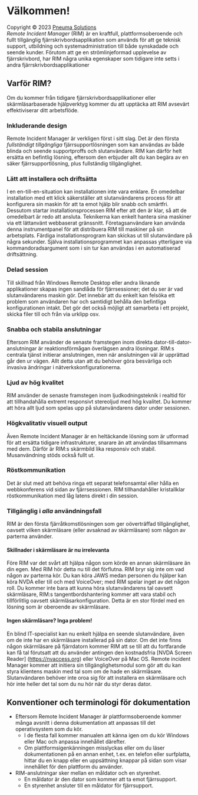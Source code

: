 # Välkommen!
Copyright © 2023 [Pneuma Solutions](https://www.pneumasolutions.com)  
*Remote Incident Manager* (RIM) är en kraftfull, plattformsoberoende och fullt tillgänglig fjärrskrivbordsapplikation som används för att ge teknisk support, utbildning och systemadministration till både synskadade och seende kunder. Förutom att ge en strömlinjeformad upplevelse av fjärrskrivbord, har RIM några unika egenskaper som tidigare inte setts i andra fjärrskrivbordsapplikationer
## Varför RIM?
Om du kommer från tidigare fjärrskrivbordsapplikationer eller skärmläsarbaserade hjälpverktyg kommer du att upptäcka att RIM avsevärt effektiviserar ditt arbetsflöde.
### Inkluderande design
Remote Incident Manager är verkligen först i sitt slag. Det är den första *fullständigt tillgängliga* fjärrsupportlösningen som kan användas av både blinda och seende supportproffs och slutanvändare. RIM kan därför helt ersätta en befintlig lösning, eftersom den erbjuder allt du kan begära av en säker fjärrsupportlösning, plus fullständig tillgänglighet.
### Lätt att installera och driftsätta
I en en-till-en-situation kan installationen inte vara enklare. En omedelbar installation med ett klick säkerställer att slutanvändarens process för att konfigurera sin maskin för att ta emot hjälp blir snabb och smärtfri. Dessutom startar installationsprocessen RIM efter att den är klar, så att de omedelbart är redo att ansluta.
Teknikerna kan enkelt hantera sina maskiner via ett lättanvänt webbaserat gränssnitt. Företagsanvändare kan använda denna instrumentpanel för att distribuera RIM till maskiner på sin arbetsplats. Färdiga installationsprogram kan skickas ut till slutanvändare på några sekunder. Själva installationsprogrammet kan anpassas ytterligare via kommandoradsargument som i sin tur kan användas i en automatiserad driftsättning.
### Delad session
Till skillnad från Windows Remote Desktop eller andra liknande applikationer skapas ingen sandlåda för fjärrsessioner; det du ser är vad slutanvändarens maskin gör. Det innebär att du enkelt kan felsöka ett problem som användaren har och samtidigt behålla den befintliga konfigurationen intakt. Det gör det också möjligt att samarbeta i ett projekt, skicka filer till och från via urklipp osv.
### Snabba och stabila anslutningar
Eftersom RIM använder de senaste framstegen inom direkta dator-till-dator-anslutningar är reaktionsförmågan överlägsen andra lösningar. RIM:s centrala tjänst initierar anslutningen, men när anslutningen väl är upprättad går den ur vägen. Allt detta utan att du behöver göra besvärliga och invasiva ändringar i nätverkskonfigurationerna.
### Ljud av hög kvalitet
RIM använder de senaste framstegen inom ljudkodningsteknik i realtid för att tillhandahålla extremt responsivt stereoljud med hög kvalitet. Du kommer att höra allt ljud som spelas upp på slutanvändarens dator under sessionen.
### Högkvalitativ visuell output
Även Remote Incident Manager är en heltäckande lösning som är utformad för att ersätta tidigare infrastrukturer, snarare än att användas tillsammans med dem. Därför är RIM:s skärmbild lika responsiv och stabil. Musanvändning stöds också fullt ut.
### Röstkommunikation
Det är slut med att behöva ringa ett separat telefonsamtal eller hålla en webbkonferens vid sidan av fjärrsessionen. RIM tillhandahåller kristallklar röstkommunikation med låg latens direkt i din session.
### Tillgänglig i *alla* användningsfall
RIM är den första fjärråtkomstlösningen som ger oöverträffad tillgänglighet, oavsett vilken skärmläsare (eller avsaknad av skärmläsare) som någon av parterna använder.
#### Skillnader i skärmläsare är nu irrelevanta
Före RIM var det svårt att hjälpa någon som körde en annan skärmläsare än din egen. Med RIM hör detta nu till det förflutna. RIM bryr sig inte om vad någon av parterna kör. Du kan köra JAWS medan personen du hjälper kan köra NVDA eller till och med VoiceOver; med RIM spelar inget av det någon roll. Du kommer inte bara att kunna höra slutanvändarens tal oavsett skärmläsare, RIM:s tangentbordshantering kommer att vara stabil och tillförlitlig oavsett skärmläsarkonfiguration. Detta är en stor fördel med en lösning som är oberoende av skärmläsare.
#### Ingen skärmläsare? Inga problem!
En blind IT-specialist kan nu enkelt hjälpa en seende slutanvändare, även om de inte har en skärmläsare installerad på sin dator. Om det inte finns någon skärmläsare på fjärrdatorn kommer RIM att se till att du fortfarande kan få tal förutsatt att du använder antingen den kostnadsfria [NVDA Screen Reader] (https://nvaccess.org) eller VoiceOver på Mac OS. Remote incident Manager kommer att initiera sin tillgänglighetsmodul som gör att du kan styra klientens maskin med tal som om de hade en skärmläsare. Slutanvändaren behöver inte oroa sig för att installera en skärmläsare och hör inte heller det tal som du nu hör när du styr deras dator.
## Konventioner och terminologi för dokumentation
* Eftersom Remote Incident Manager är plattformsoberoende kommer många avsnitt i denna dokumentation att anpassas till det operativsystem som du kör.
    * I de flesta fall kommer manualen att känna igen om du kör Windows eller Mac och anpassa innehållet därefter.
    * Om plattformsigenkänningen misslyckas eller om du läser dokumentationen på en annan enhet, t.ex. en telefon eller surfplatta, hittar du en knapp eller en uppsättning knappar på sidan som visar innehållet för den plattform du använder.
* RIM-anslutningar sker mellan en måldator och en styrenhet.
    * En måldator är den dator som kommer att ta emot fjärrsupport.
    * En styrenhet ansluter till en måldator för fjärrsupport.
